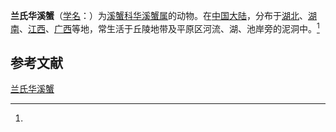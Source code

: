 {{Speciesbox
| name = 兰氏华溪蟹
| status = 
| status_system = 
| image = 
| genus = Sinopotamon
| species = lansi
| authority = (Doflein, 1902)<ref name='id12159'>{{cite web| url =http://www.bioinfo.cn/db05/BjdwSpecies.php?action=view&id=12159| title =兰氏华溪蟹| work =《中国动物物种编目数据库》| publisher =中国科学院微生物研究所| author =中国科学院动物研究所| accessdate =2009-04-28| deadurl =yes| archiveurl =https://web.archive.org/web/20160305031450/http://www.bioinfo.cn/db05/BjdwSpecies.php?action=view&id=12159| archivedate =2016-03-05}}</ref>
}}

'''兰氏华溪蟹'''（[[学名|学名]]：{{lang|la|''Sinopotamon lansi''}}）为[[溪蟹科|溪蟹科]][[华溪蟹属|华溪蟹属]]的动物。在[[中国大陆|中国大陆]]，分布于[[湖北|湖北]]、[[湖南|湖南]]、[[江西|江西]]、[[广西|广西]]等地，常生活于丘陵地带及平原区河流、湖、池岸旁的泥洞中。<ref name='id12159'/>

== 参考文献 ==
{{reflist}}

{{Wikispecies|Sinopotamon lansi}}
{{Taxonbar|from=Q4476522}}

[[Category:华溪蟹属|兰氏华溪蟹]]


{{螃蟹小作品}}